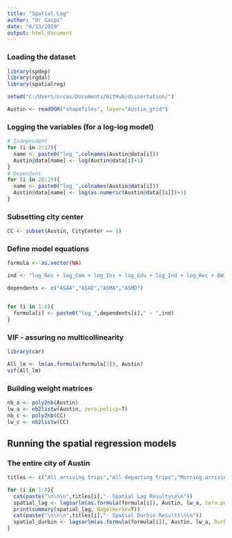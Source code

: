 ```yaml
---
title: "Spatial Lag"
author: "Or Caspi"
date: "6/13/2019"
output: html_document
---
```


### Loading the dataset
```r
library(spdep)
library(rgdal)
library(spatialreg)

setwd("C:/Users/orcas/Documents/GitHub/dissertation/")

Austin <- readOGR("shapefiles", layer="Austin_grid")
```


### Logging the variables (for a log-log model)
```r
# Independent
for (i in 2:17){
  name <- paste0("log_",colnames(Austin@data[i]))
  Austin@data[name] <- log(Austin@data[i]+1)
}
# Dependent
for (i in 26:29){
  name <- paste0("log_",colnames(Austin@data[i]))
  Austin@data[name] <- log(as.numeric(Austin@data[[i]])+1)
}
```


### Subsetting city center
```r
CC <- subset(Austin, CityCenter == 1)
```


### Define model equations
```r
formula <- as.vector(NA)

ind <- "log_Res + log_Com + log_Ins + log_Edu + log_Ind + log_Rec + BW_length + log_Income + Bus + log_Employment + log_IntDensB + log_Entropy + log_Students + log_Distance"

dependents <- c("ASAA","ASAD","ASMA","ASMD")


for (i in 1:4){
  formula[i] <- paste0("log_",dependents[i]," ~ ",ind)
}
```


### VIF - assuring no multicollinearity
```r
library(car)

All_lm <- lm(as.formula(formula[1]), Austin)
vif(All_lm)
```


### Building weight matrices
```r
nb_a <- poly2nb(Austin)
lw_a <- nb2listw(Austin, zero.policy=T)
nb_c <- poly2nb(CC)
lw_c <- nb2listw(CC)
```

## Running the spatial regression models

### The entire city of Austin
```r
titles <- c("All arriving trips","All departing trips","Morning arriving trips","Morning departing trips")
```
```r
for (i in 1:4){
  cat(paste("\n\n\n",titles[i],"- Spatial Lag Results\n\n"))
  spatial_lag <- lagsarlm(as.formula(formula[i]), Austin, lw_a, zero.policy=T)
  print(summary(spatial_lag, Nagelkerke=T))
  cat(paste("\n\n\n",titles[i],"- Spatial Durbin Results\n\n"))
  spatial_durbin <- lagsarlm(as.formula(formula[i]), Austin, lw_a, Durbin=T, zero.policy=T)
}
```